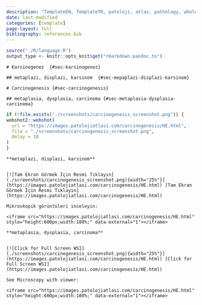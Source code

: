 ```yaml
---
description: "TemplateEN, TemplateTR, patoloji, atlas, pathology, whole slide image templateTR"
date: last-modified
categories: [template]
page-layout: full
bibliography: references.bib
---
```


```r

source("./R/language.R")
output_type <- knitr::opts_knit$get("rmarkdown.pandoc.to")

```

```asis
# Karsinogenez  {#sec-karsinogenez} 

## metaplazi, displazi, karsinom  {#sec-mepaplazi-displazi-karsinom} 

```

```asis
# Carcinogenesis {#sec-carcinogenesis} 

## metaplasia, dysplasia, carcinoma {#sec-metaplasia-dysplasia-carcinoma} 

```

```r
if (!file.exists("./screenshots/carcinogenesis_screenshot.png")) {
webshot2::webshot(
  url = "https://images.patolojiatlasi.com/carcinogenesis/HE.html",
  file = "./screenshots/carcinogenesis_screenshot.png",
  delay = 10
)
}
```

```asis

**metaplazi, displazi, karsinom**


[![Tam Ekran Görmek İçin Resmi Tıklayın](./screenshots/carcinogenesis_screenshot.png){width="25%"}](https://images.patolojiatlasi.com/carcinogenesis/HE.html) [Tam Ekran Görmek İçin Resmi Tıklayın](https://images.patolojiatlasi.com/carcinogenesis/HE.html)

```


```asis

Mikroskopik görüntüleri inceleyin:

<iframe src="https://images.patolojiatlasi.com/carcinogenesis/HE.html" style="height:600px;width:100%;" data-external="1"></iframe>

```

```asis

**metaplasia, dysplasia, carcinoma**


[![Click for Full Screen WSI](./screenshots/carcinogenesis_screenshot.png){width="25%"}](https://images.patolojiatlasi.com/carcinogenesis/HE.html) [Click for Full Screen WSI](https://images.patolojiatlasi.com/carcinogenesis/HE.html)

```

```asis

See Microscopy with viewer: 

<iframe src="https://images.patolojiatlasi.com/carcinogenesis/HE.html" style="height:600px;width:100%;" data-external="1"></iframe>

```
